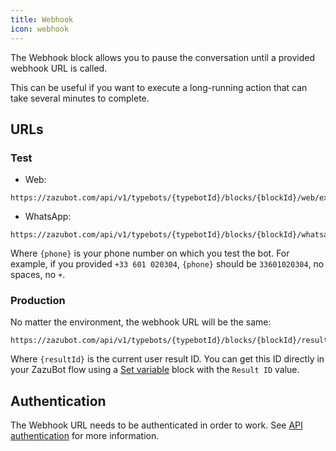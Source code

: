 ```yaml
---
title: Webhook
icon: webhook
---
```


The Webhook block allows you to pause the conversation until a provided webhook URL is called.

This can be useful if you want to execute a long-running action that can take several minutes to complete.

## URLs

### Test

- Web:

```
https://zazubot.com/api/v1/typebots/{typebotId}/blocks/{blockId}/web/executeTestWebhook
```

- WhatsApp:

```
https://zazubot.com/api/v1/typebots/{typebotId}/blocks/{blockId}/whatsapp/{phone}/executeTestWebhook
```

Where `{phone}` is your phone number on which you test the bot. For example, if you provided `+33 601 020304`, `{phone}` should be `33601020304`, no spaces, no `+`.

### Production

No matter the environment, the webhook URL will be the same:

```
https://zazubot.com/api/v1/typebots/{typebotId}/blocks/{blockId}/results/{resultId}/executeWebhook
```

Where `{resultId}` is the current user result ID. You can get this ID directly in your ZazuBot flow using a [Set variable](/editor/blocks/logic/set-variable) block with the `Result ID` value.

## Authentication

The Webhook URL needs to be authenticated in order to work. See [API authentication](/api-reference/authentication) for more information.
